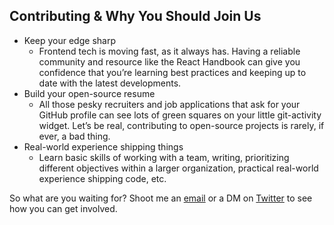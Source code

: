 ## Contributing & Why You Should Join Us

- Keep your edge sharp
    - Frontend tech is moving fast, as it always has. Having a reliable community and resource like the React Handbook can give you confidence that you’re learning best practices and keeping up to date with the latest developments.
- Build your open-source resume
    - All those pesky recruiters and job applications that ask for your GitHub profile can see lots of green squares on your little git-activity widget. Let’s be real, contributing to open-source projects is rarely, if ever, a bad thing.
- Real-world experience shipping things
    - Learn basic skills of working with a team, writing, prioritizing different objectives within a larger organization, practical real-world experience shipping code, etc.

So what are you waiting for? Shoot me an [email](mailto:eric.diviney@dialexa.com) or a DM on [Twitter](https://twitter.com/EricDiviney) to see how you can get involved.